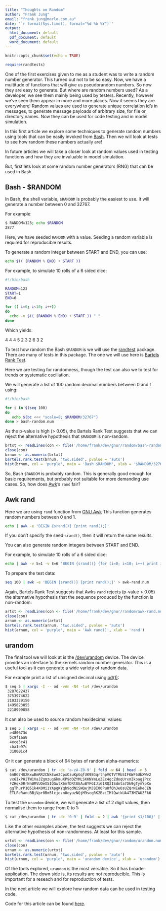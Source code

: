 ```yaml
---
title: "Thoughts on Random"
author: "Frank Jung"
email: "frank.jung@marlo.com.au"
date: '`r format(Sys.time(), format="%d %b %Y")`'
output:
  html_document: default
  pdf_document: default
  word_document: default
---
```


```r
knitr::opts_chunk$set(echo = TRUE)
```

```r
require(randtests)
```

One of the first exercises given to me as a student was to write a random number
generator. This turned out not to be so easy. Now, we have a multitude of
functions that will give us pseudorandom numbers. So now they are easy to
generate. But where are random numbers used? As a developer, we see them mainly
being used by testers. Recently, however we've seen them appear in more and
more places. Now it seems they are everywhere! Random values are used to
generate unique correlation id's in messages, to generate message payloads of
arbitrary size, for file or directory names. Now they can be used for code
testing and in model simulation.

In this first article we explore some techniques to generate random numbers
using tools that can be easily invoked from
[Bash](https://linux.die.net/man/1/bash). Then we will look at tests to see how
random these numbers actually are!

In future articles we will take a closer look at random values used in testing
functions and how they are invaluable in model simulation.

But, first lets look at some random number generators (RNG) that can be used in
Bash.

## Bash - $RANDOM

In Bash, the shell variable, `$RANDOM` is probably the easiest to use. It will
generate a number between 0 and 32767.

For example:

```bash
$ RANDOM=123; echo $RANDOM
2877
```

Here, we have seeded `RANDOM` with a value. Seeding a random variable is
required for reproducible results.

To generate a random integer between START and END, you can use:

```bash
echo $(( (RANDOM % END) + START ))
```

For example, to simulate 10 rolls of a 6 sided dice:

```bash
#!/bin/bash

RANDOM=123
START=1
END=6

for (( i=0; i<10; i++))
do
  echo -n $(( (RANDOM % END) + START )) " "
done
```

Which yields:

  4  4  4  5  2  3  2  6  3  2

To test how random the Bash `$RANDOM` is we will use the
[randtest](https://cran.r-project.org/web/packages/randtests/randtests.pdf)
package. There are many of tests in this package. The one we will use here is
[Bartels Rank
Test](https://www.rdocumentation.org/packages/randtests/versions/1.0/topics/bartels.rank.test).

Here we are testing for randomness, though the test can also we to test for
trends or systematic oscillation.

We will generate a list of 100 random decimal numbers between 0 and 1 using:

```bash
#!/bin/bash

for i in $(seq 100)
do 
   echo $(bc <<< "scale=8; $RANDOM/32767")
done > bash-random.num
```

As the p-value is high (> 0.05), the Bartels Rank Test suggests that we can
reject the alternative hypothesis that `$RANDOM` is non-random.

```r
brtxt <- readLines(con <- file('/home/frank/dev/gnur/random/bash-random.num'))
close(con)
brnum <- as.numeric(brtxt)
bartels.rank.test(brnum, 'two.sided', pvalue = 'auto')
hist(brnum, col = 'purple', main = 'Bash $RANDOM', xlab = '$RANDOM/32767')
```

So, Bash `$RANDOM` is probably random. This is generally good enough for basic
requirements, but probably not suitable for more demanding use cases. So, how
does [Awk](https://www.gnu.org/software/gawk/)'s `rand` fair?

## Awk rand

Here we are using `rand` function from [GNU
Awk](https://www.gnu.org/software/gawk/) This function generates random numbers
between 0 and 1.

```bash
echo | awk -e 'BEGIN {srand()} {print rand();}'
```

If you don't specify the seed `srand()`, then it will return the same results.

You can also generate random integers between START and END.

For example, to simulate 10 rolls of a 6 sided dice:

```bash
echo | awk -v S=1 -v E=6 'BEGIN {srand()} {for (i=0; i<10; i++) print int(rand() * E + S);}'
```

To prepare the test data:

```bash
seq 100 | awk -e 'BEGIN {srand()} {print rand();}' > awk-rand.num
```

Again, Bartels Rank Test suggests that Awks `rand` rejects (p-value > 0.05) the
alternative hypothesis that the sequence produced by the function is non-random:

```r
artxt <- readLines(con <- file('/home/frank/dev/gnur/random/awk-rand.num'))
close(con)
arnum <- as.numeric(artxt)
bartels.rank.test(arnum, 'two.sided', pvalue = 'auto')
hist(arnum, col = 'purple', main = 'Awk rand()', xlab = 'rand')
```


## urandom

The final tool we will look at is the
[/dev/urandom](https://www.systutorials.com/docs/linux/man/4-urandom/) device.
The device provides an interface to the kernels random number generator. This is
a useful tool as it can generate a wide variety of random data.

For example print a list of unsigned decimal using
[od(1)](http://man7.org/linux/man-pages/man1/od.1.html):

```bash
$ seq 5 | xargs -I -- od -vAn -N4 -tu4 /dev/urandom
 3287622437
 3753974622
 2103329150
 1495823055
 2218999858
```

It can also be used to source random hexidecimal values:

```bash
$ seq 5 | xargs -I -- od -vAn -N4 -tx4 /dev/urandom
  e480673d
  bc9f1aa8
  4ece5c41
  cba1e97c
  310001c4
```

Or it can generate a block of 64 bytes of random alpha-numerics:

```bash
$ cat /dev/urandom | tr -dc 'a-zA-Z0-9' | fold -w 64 | head -n 5
  6mBG7HU2KxwBmRR2CNkEwe2CpxOzuKpGqfUK98GqrthpVQTVTMbSIFKWF6UbXWv2
  vx6IxPHiTW1VaJZgmzug6kmuXP9dOZYMLSKKNYmLoZEc4gcZdoqUrxmIkoagjPcc
  FZHqk0RrNnUMVUOeX5IQGwtX6mfDRtUEAuBYFGIJi61RQ3ISdnta7Dk9gTymYpXo
  ggThurP1Q51k4K0Mi1YApgKYqb9qdNiSWQejMJBI00PuOfQhJeOsUZQrNEekeCEN
  ETLFeRanuBBjVpr0Bm5lcjezn8eyuzNQjM9scgRK2BziIMlQwtkUA4T3MZAUZFk6
```

To test the `urandom` device, we will generate a list of 2 digit values, then
normalise them to range from 0 to 1:

```bash
$ cat /dev/urandom | tr -dc '0-9' | fold -w 2 | awk '{print $1/100}' | head -100 > urandom.num
```

Like the other examples above, the test suggests we can reject the alternative
hypothesis of non-randomness. At least for this sample. 

```r
urtxt <- readLines(con <- file('/home/frank/dev/gnur/random/urandom.num'))
close(con)
urnum <- as.numeric(urtxt)
bartels.rank.test(urnum, 'two.sided', pvalue = 'auto')
hist(urnum, col = 'purple', main = 'urandom device', xlab = 'urandom')
```

Of the tools explored, `urandom` is the most versatile. So it has broader
application. The down side is, its results are not
[reproducible](https://en.wikipedia.org/wiki/Reproducibility). This is important
for a reseach and for reproduction of tests.

In the next article we will explore how random data can be used in testing code.

Code for this article can be found [here](https://github.com/frankhjung/random).

